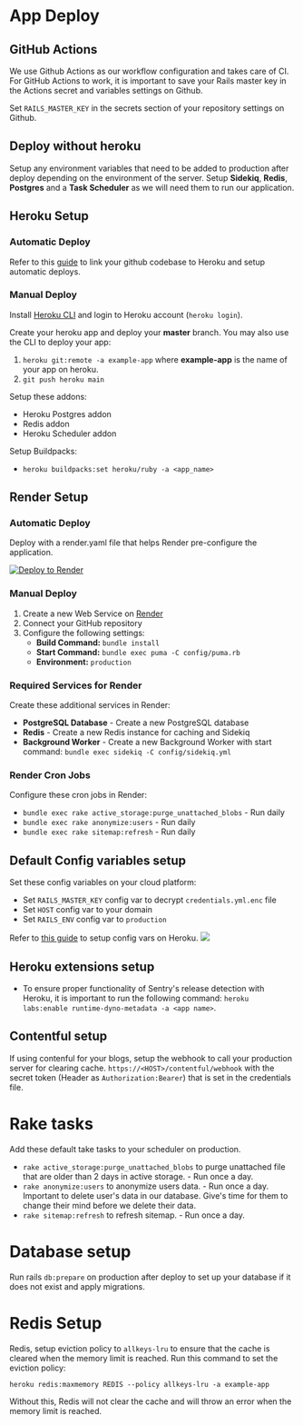 # App Deploy

## GitHub Actions

We use Github Actions as our workflow configuration and takes care of CI.
For GitHub Actions to work, it is important to save your Rails master key in the Actions secret and variables settings on Github.

Set `RAILS_MASTER_KEY` in the secrets section of your repository settings on Github.

## Deploy without heroku

Setup any environment variables that need to be added to production after deploy depending on the environment of the server.
Setup **Sidekiq**, **Redis**, **Postgres** and a **Task Scheduler** as we will need them to run our application.

## Heroku Setup

### Automatic Deploy

Refer to this [guide](https://devcenter.heroku.com/articles/github-integration) to link your github codebase to Heroku and setup automatic deploys.

### Manual Deploy

Install [Heroku CLI](https://toolbelt.heroku.com/) and login to Heroku account (`heroku login`).

Create your heroku app and deploy your **master** branch. You may also use the CLI to deploy your app:

1. `heroku git:remote -a example-app` where **example-app** is the name of your app on heroku.
2. `git push heroku main`

Setup these addons:

- Heroku Postgres addon
- Redis addon
- Heroku Scheduler addon

Setup Buildpacks:

- `heroku buildpacks:set heroku/ruby -a <app_name>`

## Render Setup

### Automatic Deploy

Deploy with a render.yaml file that helps Render pre-configure the application.

[![Deploy to Render](https://render.com/images/deploy-to-render-button.svg)](https://render.com/deploy?repo=https://github.com/danielpaul/RapidRails)

### Manual Deploy

1. Create a new Web Service on [Render](https://render.com)
2. Connect your GitHub repository
3. Configure the following settings:
   - **Build Command:** `bundle install`
   - **Start Command:** `bundle exec puma -C config/puma.rb`
   - **Environment:** `production`

### Required Services for Render

Create these additional services in Render:

- **PostgreSQL Database** - Create a new PostgreSQL database
- **Redis** - Create a new Redis instance for caching and Sidekiq
- **Background Worker** - Create a new Background Worker with start command: `bundle exec sidekiq -C config/sidekiq.yml`

### Render Cron Jobs

Configure these cron jobs in Render:

- `bundle exec rake active_storage:purge_unattached_blobs` - Run daily
- `bundle exec rake anonymize:users` - Run daily  
- `bundle exec rake sitemap:refresh` - Run daily

## Default Config variables setup

Set these config variables on your cloud platform:

- Set `RAILS_MASTER_KEY` config var to decrypt `credentials.yml.enc` file
- Set `HOST` config var to your domain
- Set `RAILS_ENV` config var to `production`

Refer to [this guide](https://devcenter.heroku.com/articles/config-vars) to setup config vars on Heroku.
![](../docs/images/config_vars.png)

## Heroku extensions setup

- To ensure proper functionality of Sentry's release detection with Heroku, it is important to run the following command: `heroku labs:enable runtime-dyno-metadata -a <app name>`.

## Contentful setup

If using contenful for your blogs, setup the webhook to call your production server for clearing cache. `https://<HOST>/contentful/webhook` with the secret token (Header as `Authorization:Bearer`) that is set in the credentials file.

# Rake tasks

Add these default take tasks to your scheduler on production.

- `rake active_storage:purge_unattached_blobs` to purge unattached file that are older than 2 days in active storage. - Run once a day.
- `rake anonymize:users` to anonymize users data. - Run once a day. Important to delete user's data in our database. Give's time for them to change their mind before we delete their data.
- `rake sitemap:refresh` to refresh sitemap. - Run once a day.

# Database setup

Run rails `db:prepare` on production after deploy to set up your database if it does not exist and apply migrations.

# Redis Setup

Redis, setup eviction policy to `allkeys-lru` to ensure that the cache is cleared when the memory limit is reached. Run this command to set the eviction policy:

`heroku redis:maxmemory REDIS --policy allkeys-lru -a example-app`

Without this, Redis will not clear the cache and will throw an error when the memory limit is reached.
